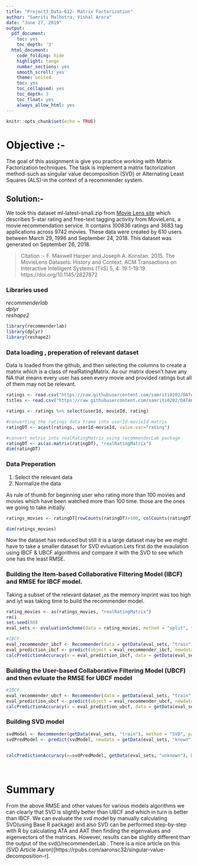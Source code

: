 ---
title: "Project3_Data-612- Matrix Factorization"
author: "Samriti Malhotra, Vishal Arora"
date: "June 27, 2019"
output:
  pdf_document:
    toc: yes
    toc_depth: '3'
  html_document:
    code_folding: hide
    highlight: tango
    number_sections: yes
    smooth_scroll: yes
    theme: united
    toc: yes
    toc_collapsed: yes
    toc_depth: 3
    toc_float: yes
    always_allow_html: yes
---

```{r setup, include=FALSE}
knitr::opts_chunk$set(echo = TRUE)
```

# Objective :-                 
The goal of this assignment is give you practice working with Matrix Factorization techniques.
The task is implement a matrix factorization method-such as singular value decomposition (SVD) or Alternating Least Squares (ALS)-in the context of a recommender system.                         

## Solution:- 
We took this dataset ml-latest-small.zip from [Movie Lens site](https://grouplens.org/datasets/movielens/latest/) which describes 5-star rating and free-text tagging activity from MovieLens, a movie recommendation service. It contains 100836 ratings and 3683 tag applications across 9742 movies. These data were created by 610 users between March 29, 1996 and September 24, 2018. This dataset was generated on September 26, 2018.

> Citation :- F. Maxwell Harper and Joseph A. Konstan. 2015. The MovieLens Datasets: History and Context. ACM Transactions on Interactive Intelligent Systems (TiiS) 5, 4: 19:1-19:19. https://doi.org/10.1145/2827872

### Libraries used

*recommenderlab*              
*dplyr*                  
*reshape2*                     
```{r message=FALSE, warning=FALSE, eval=TRUE, echo=FALSE}
library(recommenderlab)
library(dplyr)
library(reshape2)
```


### Data loading , preperation of relevant dataset

Data is loaded from the github, and then selecting the columns to create a matrix which is a class of realRatingMatrix.
As our matrix doesn't have any NA that means every user has seen every movie and provided ratings but all of them may not be relevant.
```{r}


ratings <- read.csv("https://raw.githubusercontent.com/samriti0202/DATA612-RecommenderSystems/master/Project2/ratings.csv")
titles <- read.csv("https://raw.githubusercontent.com/samriti0202/DATA612-RecommenderSystems/master/Project2/movies.csv")

ratings <- ratings %>% select(userId, movieId, rating) 

#converting the ratings data frame into userId-movieId matrix 
ratingDT <- acast(ratings, userId~movieId, value.var="rating")

#convert matrix into realRatingMatrix using recommenderLab package
ratingDT <- as(as.matrix(ratingDT), "realRatingMatrix")
dim(ratingDT)
```


### Data Preperation                        
1) Select the relevant data                
2) Normalize the data              

As rule of thumb for beginning user who rating more than 100 movies and movies which have been watched more than 100 time. those are the ones we going to take initially.


```{r}
ratings_movies <- ratingDT[rowCounts(ratingDT)>100, colCounts(ratingDT)>100]

dim(ratings_movies)


```

Now the dataset has reduced but  still it is a large dataset may be we might have to take a smaller dataset for SVD evluation.Lets first do the evaulation using IBCF & UBCF algorithms and compare it with the SVD to see which one has the least RMSE.


### Building the Item-based Collaborative Filtering Model (IBCF) and RMSE for IBCF model.  
Taking a subset of the relevant dataset ,as the memory imprint was too high and iyt was taking time to build the recommender model.

```{r}
rating_movies <- as(ratings_movies, "realRatingMatrix")
rm()
set.seed(88)
eval_sets <- evaluationScheme(data = rating_movies, method = "split", train = 0.8, given = -1, goodRating = 3,k=1)

#IBCF
eval_recommender_ibcf <- Recommender(data = getData(eval_sets, "train"), method = "IBCF", parameter = NULL)
eval_prediction_ibcf <- predict(object = eval_recommender_ibcf, newdata = getData(eval_sets, "known"), n = 10, type = "ratings")
calcPredictionAccuracy(x = eval_prediction_ibcf, data = getData(eval_sets, "unknown"), byUser = FALSE)


```



### Building the User-based Collaborative Filtering Model (UBCF)  and then evluate the RMSE for UBCF model

```{r}
#IBCF
eval_recommender_ubcf <- Recommender(data = getData(eval_sets, "train"), method = "UBCF", parameter = NULL)
eval_prediction_ubcf <- predict(object = eval_recommender_ubcf, newdata = getData(eval_sets, "known"), n = 10, type = "ratings")
calcPredictionAccuracy(x = eval_prediction_ubcf, data = getData(eval_sets, "unknown"), byUser = FALSE)
```
### Building SVD model

```{r}
svdModel <- Recommender(getData(eval_sets, "train"), method = "SVD", parameter = list(k = 50))
svdPredModel <- predict(svdModel, newdata = getData(eval_sets, "known"), type = "ratings")


calcPredictionAccuracy(x=svdPredModel, getData(eval_sets, "unknown"), byUser = FALSE) 




```


# Summary

From the above RMSE and other values for various models algorithms we can clearly that SVD is slightly better than UBCF and which in turn is better than IBCF. We can evaluate the svd model by manually calculating SVD(using Base R package) and also SVD can be performed step-by-step with R by calculating ATA and AAT then finding the eigenvalues and eigenvectors of the matrices. However,  results can be slightly different than the output of the svd()/recommenderLab .  There is a nice article on this (SVD Article Aaron)[https://rpubs.com/aaronsc32/singular-value-decomposition-r].










